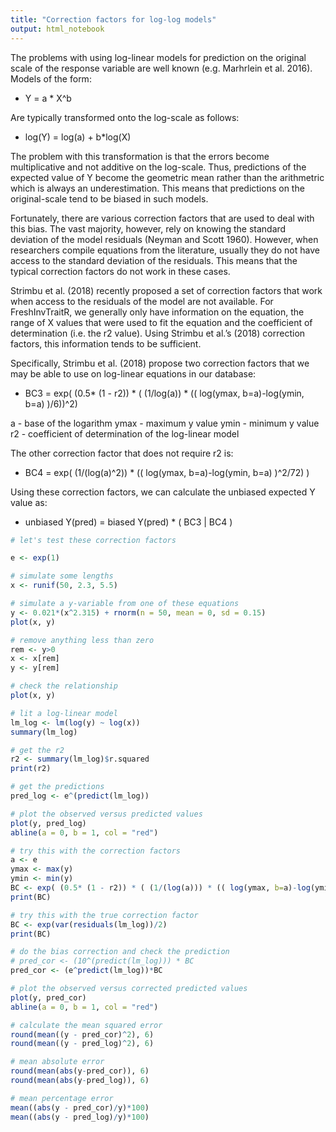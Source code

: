 ```yaml
---
title: "Correction factors for log-log models"
output: html_notebook
---
```


The problems with using log-linear models for prediction on the original scale of the response variable are well known (e.g. Marhrlein et al. 2016). Models of the form:

+ Y = a * X^b

Are typically transformed onto the log-scale as follows:

+ log(Y) = log(a) + b*log(X)

The problem with this transformation is that the errors become multiplicative and not additive on the log-scale. Thus, predictions of the expected value of Y become the geometric mean rather than the arithmetric which is always an underestimation. This means that predictions on the original-scale tend to be biased in such models.

Fortunately, there are various correction factors that are used to deal with this bias. The vast majority, however, rely on knowing the standard deviation of the model residuals (Neyman and Scott 1960). However, when researchers compile equations from the literature, usually they do not have access to the standard deviation of the residuals. This means that the typical correction factors do not work in these cases.

Strimbu et al. (2018) recently proposed a set of correction factors that work when access to the residuals of the model are not available. For FreshInvTraitR, we generally only have information on the equation, the range of X values that were used to fit the equation and the coefficient of determination (i.e. the r2 value). Using Strimbu et al.'s (2018) correction factors, this information tends to be sufficient.

Specifically, Strimbu et al. (2018) propose two correction factors that we may be able to use on log-linear equations in our database:

+ BC3 = exp( (0.5* (1 - r2)) * ( (1/log(a)) * (( log(ymax, b=a)-log(ymin, b=a) )/6))^2)

a - base of the logarithm
ymax - maximum y value
ymin - minimum y value
r2 - coefficient of determination of the log-linear model

The other correction factor that does not require r2 is:

+ BC4 = exp( (1/(log(a)^2)) * (( log(ymax, b=a)-log(ymin, b=a) )^2/72) )

Using these correction factors, we can calculate the unbiased expected Y value as:

+ unbiased Y(pred) = biased Y(pred) * ( BC3 | BC4 )

```r

# let's test these correction factors

e <- exp(1)

# simulate some lengths
x <- runif(50, 2.3, 5.5)

# simulate a y-variable from one of these equations
y <- 0.021*(x^2.315) + rnorm(n = 50, mean = 0, sd = 0.15)
plot(x, y)

# remove anything less than zero
rem <- y>0
x <- x[rem]
y <- y[rem]

# check the relationship
plot(x, y)

# lit a log-linear model
lm_log <- lm(log(y) ~ log(x))
summary(lm_log)

# get the r2
r2 <- summary(lm_log)$r.squared
print(r2)

# get the predictions
pred_log <- e^(predict(lm_log))

# plot the observed versus predicted values
plot(y, pred_log)
abline(a = 0, b = 1, col = "red")

# try this with the correction factors
a <- e
ymax <- max(y)
ymin <- min(y)
BC <- exp( (0.5* (1 - r2)) * ( (1/(log(a))) * (( log(ymax, b=a)-log(ymin, b=a) )/6))^2)
print(BC)

# try this with the true correction factor
BC <- exp(var(residuals(lm_log))/2)
print(BC)

# do the bias correction and check the prediction
# pred_cor <- (10^(predict(lm_log))) * BC
pred_cor <- (e^predict(lm_log))*BC

# plot the observed versus corrected predicted values
plot(y, pred_cor)
abline(a = 0, b = 1, col = "red")

# calculate the mean squared error
round(mean((y - pred_cor)^2), 6)
round(mean((y - pred_log)^2), 6)

# mean absolute error
round(mean(abs(y-pred_cor)), 6)
round(mean(abs(y-pred_log)), 6)

# mean percentage error
mean((abs(y - pred_cor)/y)*100)
mean((abs(y - pred_log)/y)*100)
```




